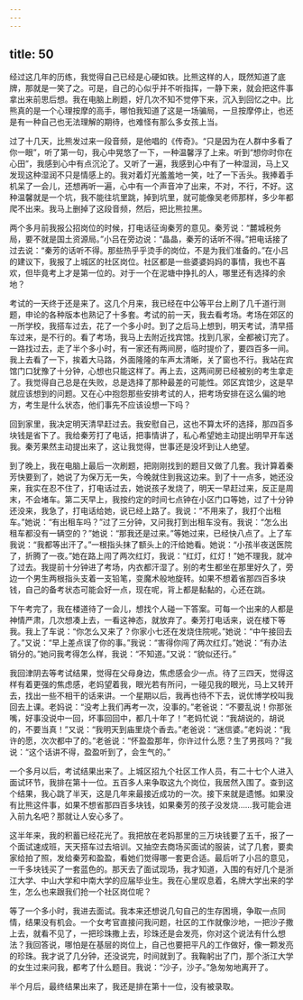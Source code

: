 ```yaml
---
---
---
```

title: 50
---




经过这几年的历练，我觉得自己已经是心硬如铁。比熊这样的人，既然知道了底牌，那就是一笑了之。可是，自己的心似乎并不听指挥，一静下来，就会把这件事拿出来前思后想。我在电脑上刷题，好几次不知不觉停下来，沉入到回忆之中。比熊真的是一个心理按摩的高手，哪怕我知道了这是一场骗局，一旦按摩停止，也还是有一种自己也无法理解的期待，也难怪有那么多女孩上当。

过了十几天，比熊发过来一段音频，是他唱的《传奇》。“只是因为在人群中多看了你一眼”，听了第一句，我心中晃悠了一下，一种温馨浮了上来。听到“想你时你在心田”，我感到心中有点沉沦了。又听了一遍，我感到心中有了一种湿润，马上又发现这种湿润不只是情感上的。我对着灯光羞羞地一笑，吐了一下舌头。我捧着手机呆了一会儿，还想再听一遍，心中有一个声音冲了出来，不对，不行，不好。这种温馨就是一个坑，我不能往坑里跳，掉到坑里，就可能像吴老师那样，多少年都爬不出来。我马上删掉了这段音频，然后，把比熊拉黑。

两个多月前我报公招岗位的时候，打电话征询秦芳的意见。秦芳说：“麓城税务局，要不就是国土资源局。”小吕在旁边说：“晶晶，秦芳的话听不得。”把电话接了过去说：“秦芳的话听不得。那些热乎乎烫手的岗位，不是为我们准备的。”在小吕的建议下，我报了上城区的社区岗位。社区都是一些婆婆妈妈的事情，我也不喜欢，但毕竟考上才是第一位的。对于一个在泥塘中挣扎的人，哪里还有选择的余地？

考试的一天终于还是来了。这几个月来，我已经在中公等平台上刷了几千道行测题，申论的各种版本也熟记了十多套。考试的前一天，我去看考场。考场在郊区的一所学校，我搭车过去，花了一个多小时。到了之后马上想到，明天考试，清早搭车过来，是不行的。看了考场，我马上去附近找宾馆。找到几家，全都被订完了。一路找过去，走了半个多小时，有一家还有两间房，临时提价了，要四百多一间。我上去看了一下，挨着大马路，外面隆隆的车声太清晰，关了窗也不行。我站在宾馆门口犹豫了十分钟，心想也只能这样了。再上去，这两间房已经被别的考生拿走了。我觉得自己总是在失败，总是选择了那种最差的可能性。郊区宾馆少，这是早就应该想到的问题。又在心中抱怨那些安排考试的人，把考场安排在这么偏的地方，考生是什么状态，他们事先不应该设想一下吗？

回到家里，我决定明天清早赶过去。我安慰自己，这也不算太坏的选择，那四百多块钱是省下了。我给秦芳打了电话，把事情讲了，私心希望她主动提出明早开车送我。秦芳果然主动提出来了，这让我觉得，世事还是没坏到让人绝望。

到了晚上，我在电脑上最后一次刷题，把刚刚找到的题目又做了几套。我计算着秦芳快要到了，她说了为保万无一失，今晚就住到我这边来。到了十一点多，她还没来，我实在忍不住了，打电话过去，她说孩子发烧了，明天一早赶过来，反正是周末，不会堵车。第二天早上，我按约定的时间七点钟在小区门口等她，过了十分钟还没来，我急了，打电话给她，说已经上路了。我说：“不用来了，我打个出租车。”她说：“有出租车吗？”过了三分钟，又问我打到出租车没有。我说：“怎么出租车都没有一辆空的？”她说：“那我还是过来。”等她过来，已经快八点了。上了车我说：“我都等出汗了。”一根指头抹了额头上的汗给她看。她说：“小孩半夜送医院了，折腾了一夜。”她在路上闯了两次红灯，我说：“红灯，红灯！”她不理我，就冲了过去。我提前十分钟进了考场，内衣都汗湿了。别的考生都坐在那里好久了，旁边一个男生两根指头支着一支铅笔，变魔术般地旋转。如果不想着省那四百多块钱，自己的备考状态可能会好一点，现在呢，背上都是黏黏的，心还在跳。

下午考完了，我在楼道待了一会儿，想找个人碰一下答案。可每一个出来的人都是神情严肃，几次想凑上去，一看这神态，就放弃了。秦芳打电话来，说在楼下等我。我上了车说：“你怎么又来了？你家小七还在发烧住院呢。”她说：“中午接回去了。”又说：“早上差点误了你的事。”我说：“害得你闯了两次红灯。”她说：“有办法销分的。”她问我考得怎么样，我说：“不知道。”又说：“貌似还行。”

我回津阴去等考试结果，觉得在父母身边，焦虑感会少一点。待了三四天，觉得这样有着更强的焦虑感，老妈望着我，眼光若有所问，一碰见我的眼光，马上又转开去，找出一些不相干的话来讲。一个星期以后，我再也待不下去，说优博学校叫我回去上课。老妈说：“没考上我们再考一次，没事的。”老爸说：“不要乱说！你那张嘴，好事没说中一回，坏事回回中，都几十年了！”老妈忙说：“我胡说的，胡说的，不要当真！”又说：“我明天到庙里烧个香去。”老爸说：“迷信婆。”老妈说：“我许的愿，次次都中了的。”老爸说：“怀盈盈那年，你许过什么愿？生了男孩吗？”我说：“这个话讲不得，盈盈听到了，会生气的。”

一个多月以后，考试结果出来了。上城区招九个社区工作人员，有二十七个人进入面试环节，我排在第十一位。五百多人来争取这九个岗位，我居然入围了。查到这个结果，我心跳了半天，这是几年来最接近成功的一次。接下来就是遗憾。如果没有比熊这件事，如果不想省那四百多块钱，如果秦芳的孩子没发烧……我可能会进入前九名吧？那就让人安心多了。

这半年来，我的积蓄已经花光了。我把放在老妈那里的三万块钱要了五千，报了一个面试速成班，天天搭车过去培训。又抽空去商场买面试的服装，试了几套，要卖家给拍了照，发给秦芳和盈盈，看她们觉得哪一套更合适。最后听了小吕的意见，一千多块钱买了一套蓝色的。那天去了面试现场，我才知道，入围的有好几个是浙江大学、中山大学和中南大学的应届毕业生。我在心里叹息着，名牌大学出来的学生，怎么也来跟我们抢一个社区岗位呢？

等了一个多小时，我进去面试。我本来还想说几句自己的生存困境，争取一点同情，结果没有机会。一个女考官直接问我问题，社区的工作就像沙地，一把沙子撒上去，就看不见了，一把珍珠撒上去，珍珠还是会发亮，你对这个说法有什么想法？我回答说，哪怕是在基层的岗位上，自己也要把平凡的工作做好，像一颗发亮的珍珠。我才说了几分钟，还没说完，时间就到了。我鞠躬出了门，那个浙江大学的女生过来问我，都考了什么题目。我说：“沙子，沙子。”急匆匆地离开了。

半个月后，最终结果出来了，我还是排在第十一位，没有被录取。